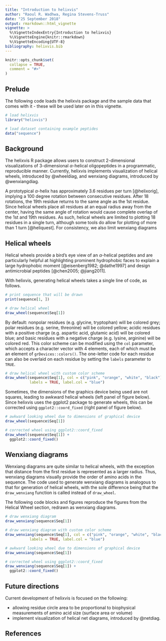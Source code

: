 ```yaml
---
title: "Introduction to helixvis"
author: "Raoul R. Wadhwa, Regina Stevens-Truss"
date: "25 September 2018"
output: rmarkdown::html_vignette
vignette: >
  %\VignetteIndexEntry{Introduction to helixvis}
  %\VignetteEngine{knitr::rmarkdown}
  %\VignetteEncoding{UTF-8}
bibliography: helixvis.bib
---
```


```r
knitr::opts_chunk$set(
  collapse = TRUE,
  comment = "#>"
)
```

## Prelude

The following code loads the helixvis package and the sample data that comes with it - these will be used later on in this vignette.

```r
# load helixvis
library("helixvis")

# load dataset containing example peptides
data("sequence")
```

## Background

The helixvis R package allows users to construct 2-dimensional visualizations of 3-dimensional $\alpha$-helical oligopeptides in a programmatic, reproducible manner.
Currently, helixvis implements visualization of helical wheels, introduced by @wheeldiag, and wenxiang diagrams, introduced by @wenxiangdiag.

A prototypical $\alpha$-helix has approximately 3.6 residues per turn [@helixorig], implying a 100 degree rotation between consecutive residues.
After 18 rotations, the 19th residue returns to the same angle as the 1st residue.
Since helical wheels place all residues at an equal radius away from the center, having the same angle of rotation would cause complete overlap of the 1st and 19th residues.
As such, helical wheels are limited to plotting 18 residues in a single turn, although some tools do allow for plotting of more than 1 turn [@heliquest].
For consistency, we also limit wenxiang diagrams

## Helical wheels

Helical wheels provide a bird's eye view of an $\alpha$-helical peptides and are particularly helpful at highlighting prominent hydrophobic faces to explain a large hydrophobic moment [@eisenberg1982; @dathe1997] and design antimicrobial peptides [@chen2005; @jiang2011].

With helixvis, generating helical wheels takes a single line of code, as follows.

```r
# print sequence that will be drawn
print(sequence[1, ])

# draw helical wheel
draw_wheel(sequence$Seq[1])
```

By default: nonpolar residues (e.g. glycine, tryptophan) will be colored grey; polar residues (e.g. serine, threonine) will be colored yellow; acidic residues with a positive charge (e.g. aspartic acid, glutamic acid) will be colored blue; and basic residues with a negative charge (e.g. lysine, arginine) will be colored red.
This color scheme can be modified using the `col` parameter, which accepts a character vector with 4 elements, each of which must be an element of `grDevices::colors()`.
The one-letter code for each residue can also be overlaid on each residue by setting the `labels` parameter to `TRUE`.

```r
# draw helical wheel with custom color scheme
draw_wheel(sequence$Seq[1], col = c("pink", "orange", "white", "black"),
           labels = TRUE, label.col = "blue")
```

Sometimes, the dimensions of the graphics device being used are not squares, leading to awkward helical wheels (left panel of figure below).
Since helixvis uses the ggplot2 package to generate wheels, this can be corrected using `ggplot2::coord_fixed` (right panel of figure below).

```r
# awkward looking wheel due to dimensions of graphical device
draw_wheel(sequence$Seq[1])

# corrected wheel using ggplot2::coord_fixed
draw_wheel(sequence$Seq[1]) +
  ggplot2::coord_fixed()
```

## Wenxiang diagrams

Wenxiang diagrams are quite similar to helical wheels, with the exception that distance from the first residue is represented as a larger radius.
Thus, wenxiang diagrams visually provide the order of amino acids in the sequence.
The code used to generate wenxiang diagrams is analogous to that for generation of helical wheels, with the sole difference being that the `draw_wenxiang` function is called instead of `draw_wheel`.

The following code blocks and figures reproduce the figures from the Helical Wheel section, redrawn as wenxiang diagrams.

```r
# draw wenxiang diagram
draw_wenxiang(sequence$Seq[1])

# draw wenxiang diagram with custom color scheme
draw_wenxiang(sequence$Seq[1], col = c("pink", "orange", "white", "black"),
           labels = TRUE, label.col = "blue")
```

```r
# awkward looking wheel due to dimensions of graphical device
draw_wenxiang(sequence$Seq[1])

# corrected wheel using ggplot2::coord_fixed
draw_wenxiang(sequence$Seq[1]) +
  ggplot2::coord_fixed()
```

## Future directions

Current development of helixvis is focused on the following:

* allowing residue circle area to be proportional to biophysical measurements of amino acid size (surface area or volume)
* implement visualization of helical net diagrams, introduced by @netdiag.

## References